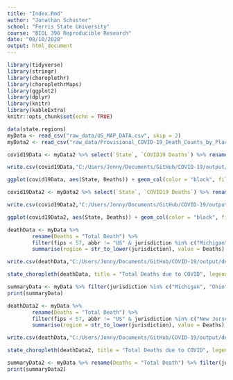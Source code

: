 ```yaml
---
title: "Index.Rmd"
author: "Jonathan Schuster"
school: "Ferris State University"
course: "BIOL 390 Reproducible Research"
date: "08/10/2020"
output: html_document
---
```

 <!-- This initial chunk is loading all of the packages I'll be utilizing for my COVID report. Example, I'll be using the package "choroplethr" to set up choropleth maps as a form of graph. --> 

```r
library(tidyverse)
library(stringr)
library(choroplethr)
library(choroplethrMaps)
library(ggplot2)
library(dplyr)
library(knitr)
library(kableExtra)
knitr::opts_chunk$set(echo = TRUE)
```

 <!-- This chunk is uploading all the databases to my Rmd file. Files are from the CDC. I elected to use two different datasets from the CDC and you'll see below the ways I've elected to manipulate the datasets chosen.   --> 

```r
data(state.regions)
myData <- read_csv("raw_data/US_MAP_DATA.csv", skip = 2)
myData2 <- read_csv("raw_data/Provisional_COVID-19_Death_Counts_by_Place_of_Death_and_State.csv")

```

 <!-- Manipulating data from myData2 from the CDC to show total deaths due to COVID in Midwest Coalition States. I'm selecting 2 columns that help answer my hypothesis, State and COVID19 Deaths, and renaming COVID19 Deaths to a simpler name "Deaths". After renaming, I'm filtering my data to the Midwest coalition states I've selected for my report. Next, I use group_by() function to change my multiple entries of each state into one entry for each state. I use the summarize function to add all the values of Deaths into one number. Lastly, I'm running a function to remove any NA's that exist in my dataset. You'll notice I'm saving this data into a new folder "output" after I've manipulated it. --> 

```r

covid19Data <- myData2 %>% select(`State`, `COVID19 Deaths`) %>% rename(Deaths = `COVID19 Deaths`) %>% group_by(State) %>% filter(State %in% c("Michigan", "Ohio", "Wisconsin", "Minnesota", "Illinois", "Indiana", "Kentucky") & !is.na(`Deaths`)) %>% group_by(State) %>% summarize(Deaths = sum(Deaths))

write.csv(covid19Data,"C:/Users/Jonny/Documents/GitHub/COVID-19/output/Dth_by_state_midwest_coalition_data2.csv", row.names = FALSE)
```

 <!-- Preparing to create a bar plot of death data due to COVID for Midwest Coalition States. I used the States as my x-axis and my total deaths on my y-axis. Geom_col() is telling my ggplot to make a bar graph. Lastly, you'll notice the labs() function and that is to give my graph labels and a title. --> 

```r

ggplot(covid19Data, aes(State, Deaths)) + geom_col(color = "black", fill = "indianred2") + theme(axis.text.x = element_text(angle = 90, hjust = 1)) + labs(title = "Midwest Coalition States COVID deaths as of Feb-01-2020", x = "State", y = "Deaths") + scale_y_continuous(labels = scales::number_format())

```

 <!-- Manipulating data from myData2 from the CDC to show total deaths due to COVID in similar population States. I'm selecting 2 columns that help answer my hypothesis, State and COVID19 Deaths, and renaming COVID19 Deaths to a simpler name "Deaths". After renaming, I'm filtering my data to the similar population states I've selected for my report. Next, I use group_by() function to change my multiple entries of each state into one entry for each state. I use the summarize function to add all the values of Deaths into one number. Lastly, I'm running a function to remove any NA's that exist in my dataset. You'll notice I'm saving this data into a new folder "output" after I've manipulated it. --> 

```r

covid19Data2 <- myData2 %>% select(`State`, `COVID19 Deaths`) %>% rename(Deaths = `COVID19 Deaths`) %>% filter(State %in% c("New Jersey", "Georgia", "Maryland", "Colorado", "Pennsylvania", "Tennessee", "Louisiana") & !is.na(`Deaths`)) %>% group_by(State) %>% summarize(Deaths = sum(Deaths))

write.csv(covid19Data2,"C:/Users/Jonny/Documents/GitHub/COVID-19/output/Dth_by_state_similar_pop_data2.csv", row.names = FALSE)
```

<!-- Preparing to create a bar plot of death data due to COVID for Similar Population States. I used the States as my x-axis and my total deaths on my y-axis. Geom_col() is telling my ggplot to make a bar graph. Lastly, you'll notice the labs() function and that is to give my graph labels and a title. Very similar to my midwest coalition code. --> 

```r

ggplot(covid19Data2, aes(State, Deaths)) + geom_col(color = "black", fill = "lightblue") + theme(axis.text.x = element_text(angle = 90, hjust = 1)) + labs(title = "Similar Population States COVID deaths as of Feb-01-2020", x = "State", y = "Deaths") + scale_y_continuous(labels = scales::number_format())

```

 <!-- In this chunk I am manipulating a data set into Midwest Coalition states and making a choropleth representation. I'm renaming "Total Death" to "Deaths" for simplicity in writing my code. I've filtered my data set into my 7 coalition states and changed the case to lower case with the str_to_lower function on jurisdiction. Lastly, I'm saving this csv into output folder now that I've manipulated the raw data. --> 

```r

deathData <- myData %>% 
        rename(Deaths = "Total Death") %>%
        filter(fips < 57, abbr != "US" & jurisdiction %in% c("Michigan", "Ohio", "Wisconsin", "Minnesota", "Illinois", "Indiana", "Kentucky") & !is.na(fips)) %>%
        summarise(region = str_to_lower(jurisdiction), value = Deaths)

write.csv(deathData,"C:/Users/Jonny/Documents/GitHub/COVID-19/output/deaths_by_state_midwest_coalition.csv", row.names = FALSE)

```

 <!-- In this chunk I'm taking my manipulated data and making my choropleth map for Midwest coalition states. I've given the graph a nice title and labeled my legend "Deaths" to give viewers a way to decipher my image. --> 

```r

state_choropleth(deathData, title = "Total Deaths due to COVID", legend = "Deaths")

```

 <!-- In this chunk I'm attempting to summarize the data to get an idea about the mean deaths for the Midwest coalition states. --> 

```r

summaryData <- myData %>% filter(jurisdiction %in% c("Michigan", "Ohio", "Wisconsin", "Minnesota", "Illinois", "Indiana", "Kentucky")) %>% summary('Total Death') 
print(summaryData)

```

 <!-- In this chunk I am manipulating a data set into comparison states and making a choropleth representation. I'm renaming "Total Death" to "Deaths" for simplicity in writing my code just like with my Midwest states. I've filtered my data set into my 7 similar pop states and changed the case to lower case with the str_to_lower function on jurisdiction. Lastly, I'm saving this csv into my output folder now that I've manipulated the raw data. --> 

```r

deathData2 <- myData %>% 
        rename(Deaths = "Total Death") %>%
        filter(fips < 57, abbr != "US" & jurisdiction %in% c("New Jersey", "Georgia", "Maryland", "Colorado", "Pennsylvania", "Tennessee", "Louisiana")) %>%
        summarise(region = str_to_lower(jurisdiction), value = Deaths)

write.csv(deathData,"C:/Users/Jonny/Documents/GitHub/COVID-19/output/deaths_by_state_similar_pop.csv", row.names = FALSE)

```

 <!-- In this chunk I'm taking my manipulated data and making my choropleth map for my selected comparison states. I've given the graph a nice title and labeled my legend "Deaths" to give viewers a way to decipher my image. --> 

```r

state_choropleth(deathData2, title = "Total Deaths due to COVID", legend = "Deaths")

```

 <!-- In this chunk I'm attempting to summarize the data to get an idea about the mean deaths for the states I've selected to pair against the Midwest coalition states. --> 

```r

summaryData2 <- myData %>% rename(Deaths = "Total Death") %>% filter(jurisdiction %in% c("New Jersey", "Georgia", "Maryland", "Colorado", "Pennsylvania", "Tennessee", "Louisiana")) %>% summary("Deaths")
print(summaryData2)

```








